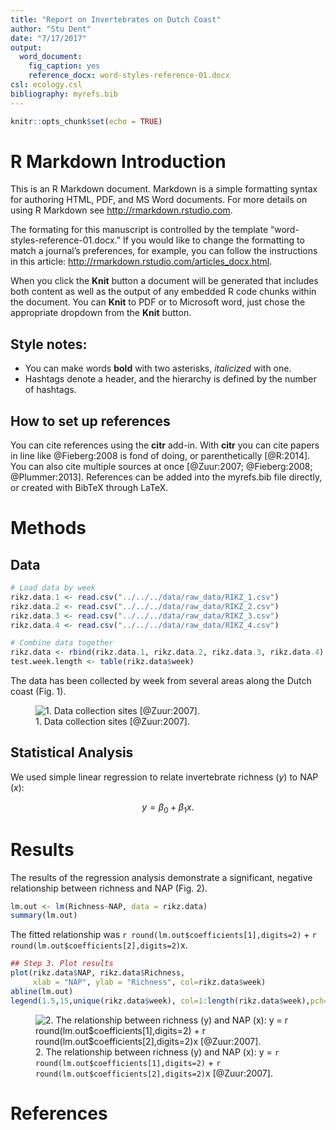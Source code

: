 ```yaml
---
title: "Report on Invertebrates on Dutch Coast"
author: "Stu Dent"
date: "7/17/2017"
output: 
  word_document:
    fig_caption: yes
    reference_docx: word-styles-reference-01.docx
csl: ecology.csl
bibliography: myrefs.bib
---
```


```r
knitr::opts_chunk$set(echo = TRUE)
```

# R Markdown Introduction

This is an R Markdown document. Markdown is a simple formatting syntax for authoring HTML, PDF, and MS Word documents. For more details on using R Markdown see <http://rmarkdown.rstudio.com>.

The formating for this manuscript is controlled by the template "word-styles-reference-01.docx." If you would like to change the formatting to match a journal's preferences, for example, you can follow the instructions in this article:  <http://rmarkdown.rstudio.com/articles_docx.html>.

When you click the **Knit** button a document will be generated that includes both content as well as the output of any embedded R code chunks within the document. You can **Knit** to PDF or to Microsoft word, just chose the appropriate dropdown from the **Knit** button. 

## Style notes:

- You can make words **bold** with two asterisks, *italicized* with one.
- Hashtags denote a header, and the hierarchy is defined by the number of hashtags.

## How to set up references

You can cite references using the **citr** add-in. With **citr** you can cite papers in line like @Fieberg:2008 is fond of doing, or parenthetically [@R:2014]. You can also cite multiple sources at once [@Zuur:2007; @Fieberg:2008; @Plummer:2013]. References can be added into the myrefs.bib file directly, or created with BibTeX through LaTeX. 

# Methods

## Data

```r
# Load data by week
rikz.data.1 <- read.csv("../../../data/raw_data/RIKZ_1.csv")
rikz.data.2 <- read.csv("../../../data/raw_data/RIKZ_2.csv")
rikz.data.3 <- read.csv("../../../data/raw_data/RIKZ_3.csv")
rikz.data.4 <- read.csv("../../../data/raw_data/RIKZ_4.csv")

# Combine data together
rikz.data <- rbind(rikz.data.1, rikz.data.2, rikz.data.3, rikz.data.4)
test.week.length <- table(rikz.data$week)
```

The data has been collected by week from several areas along the Dutch coast (Fig. 1). 

![1. Data collection sites [@Zuur:2007].](report_figures/map.png)

## Statistical Analysis

We used simple linear regression to relate invertebrate richness ($y$) to NAP ($x$):

$$
y = \beta_{0} + \beta_{1}x.
$$

# Results

The results of the regression analysis demonstrate a significant, negative relationship between richness and NAP (Fig. 2).

```r
lm.out <- lm(Richness~NAP, data = rikz.data)
summary(lm.out)
```

The fitted relationship was `r round(lm.out$coefficients[1],digits=2)` + `r round(lm.out$coefficients[2],digits=2)`x.

```r
## Step 3. Plot results
plot(rikz.data$NAP, rikz.data$Richness,
     xlab = "NAP", ylab = "Richness", col=rikz.data$week)
abline(lm.out)
legend(1.5,15,unique(rikz.data$week), col=1:length(rikz.data$week),pch=1)
```

![2. The relationship between richness (y) and NAP (x): y = `r round(lm.out$coefficients[1],digits=2)` + `r round(lm.out$coefficients[2],digits=2)`x [@Zuur:2007].](report_figures/results-1.png)

# References